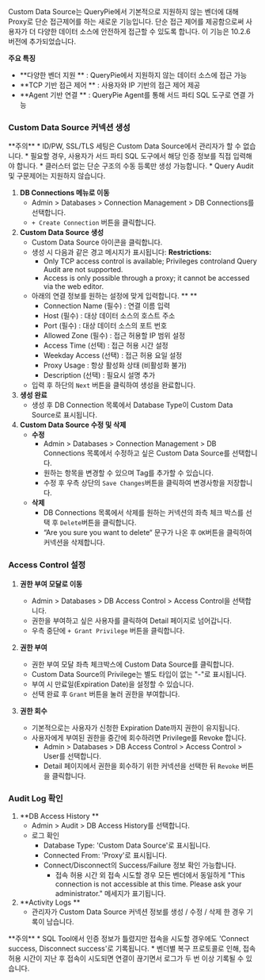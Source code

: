 
Custom Data Source는 QueryPie에서 기본적으로 지원하지 않는 벤더에 대해 Proxy로 단순 접근제어를 하는 새로운 기능입니다. 단순 접근 제어를 제공함으로써 사용자가 더 다양한 데이터 소스에 안전하게 접근할 수 있도록 합니다. 이 기능은 10.2.6 버전에 추가되었습니다.

**주요 특징**

*  **다양한 벤더 지원 ** : QueryPie에서 지원하지 않는 데이터 소스에 접근 가능
*  **TCP 기반 접근 제어 ** : 사용자와 IP 기반의 접근 제어 제공
*  **Agent 기반 연결 ** : QueryPie Agent를 통해 서드 파티 SQL 도구로 연결 가능

### Custom Data Source 커넥션 생성
<Callout type="important">
 **주의** 
* ID/PW, SSL/TLS 세팅은 Custom Data Source에서 관리자가 할 수 없습니다.
    * 필요할 경우, 사용자가 서드 파티 SQL 도구에서 해당 인증 정보를 직접 입력해야 합니다.
* 클러스터 없는 단순 구조의 수동 등록만 생성 가능합니다.
* Query Audit 및 구문제어는 지원하지 않습니다. 
</Callout>

1.  **DB Connections 메뉴로 이동** 
    * Admin &gt; Databases &gt; Connection Management &gt; DB Connections를 선택합니다.
    * `+ Create Connection` 버튼을 클릭합니다.
2.  **Custom Data Source 생성** 
    *  Custom Data Source 아이콘을 클릭합니다.
    * 생성 시 다음과 같은 경고 메시지가 표시됩니다: **Restrictions:** 
        * Only TCP access control is available; Privileges controland Query Audit are not supported.
        * Access is only possible through a proxy; it cannot be accessed via the web editor.
    * 아래의 연결 정보를 원하는 설정에 맞게 입력합니다. ** ** 
        * Connection Name (필수) : 연결 이름 입력
        * Host (필수) : 대상 데이터 소스의 호스트 주소
        * Port (필수) : 대상 데이터 소스의 포트 번호
        * Allowed Zone (필수) : 접근 허용할 IP 범위 설정
        * Access Time (선택) : 접근 허용 시간 설정
        * Weekday Access (선택) : 접근 허용 요일 설정
        * Proxy Usage : 항상 활성화 상태 (비활성화 불가)
        * Description (선택) : 필요시 설명 추가
    * 입력 후 하단의 `Next` 버튼을 클릭하여 생성을 완료합니다. 
3.  **생성 완료** 
    * 생성 후 DB Connection 목록에서 Database Type이 Custom Data Source로 표시됩니다. 
4.  **Custom Data Source 수정 및 삭제** 
    *  **수정** 
        * Admin &gt; Databases &gt; Connection Management &gt; DB Connections 목록에서 수정하고 싶은 Custom Data Source를 선택합니다.
        * 원하는 항목을 변경할 수 있으며 Tag를 추가할 수 있습니다.
        * 수정 후 우측 상단의 `Save Changes`버튼을 클릭하여 변경사항을 저장합니다.
    *  **삭제** 
        * DB Connections 목록에서 삭제를 원하는 커넥션의 좌측 체크 박스를 선택 후 `Delete`버튼을 클릭합니다. 
        * “Are you sure you want to delete“ 문구가 나온 후 `OK`버튼을 클릭하여 커넥션을 삭제합니다.

### Access Control 설정
1.  **권한 부여 모달로 이동** 
    * Admin &gt; Databases &gt; DB Access Control &gt; Access Control을 선택합니다.
    * 권한을 부여하고 싶은 사용자를 클릭하여 Detail 페이지로 넘어갑니다.
    * 우측 중단에 `+ Grant Privilege` 버튼을 클릭합니다. 
2.  **권한 부여** 
    * 권한 부여 모달 좌측 체크박스에 Custom Data Source를 클릭합니다.
    * Custom Data Source의 Privilege는 별도 타입이 없는 "-"로 표시됩니다.
    * 부여 시 만료일(Expiration Date)을 설정할 수 있습니다.
    * 선택 완료 후 `Grant` 버튼을 눌러 권한을 부여합니다. 



1.  **권한 회수** 
    * 기본적으로는 사용자가 신청한 Expiration Date까지 권한이 유지됩니다.
    * 사용자에게 부여된 권한을 중간에 회수하려면 Privilege를 Revoke 합니다.
        * Admin &gt; Databases &gt; DB Access Control &gt; Access Control &gt; User를 선택합니다. 
        * Detail 페이지에서 권한을 회수하기 위한 커넥션을 선택한 뒤 `Revoke` 버튼을 클릭합니다.

### Audit Log 확인
1.  **DB Access History ** 
    * Admin &gt; Audit &gt; DB Access History를 선택합니다.
    * 로그 확인
        * Database Type: 'Custom Data Source'로 표시됩니다.
        * Connected From: 'Proxy'로 표시됩니다.
        * Connect/Disconnect의 Success/Failure 정보 확인 가능합니다.
            * 접속 허용 시간 외 접속 시도할 경우 모든 벤더에서 동일하게 "This connection is not accessible at this time. Please ask your administrator." 메세지가 표기됩니다.
2.  **Activity Logs ** 
    * 관리자가 Custom Data Source 커넥션 정보를 생성 / 수정 / 삭제 한 경우 기록이 남습니다.

<Callout type="important">
 **주의** 
* SQL Tool에서 인증 정보가 틀렸지만 접속을 시도할 경우에도 'Connect success, Disconnect success'로 기록됩니다.
* 벤더별 복구 프로토콜로 인해, 접속 허용 시간이 지난 후 접속이 시도되면 연결이 끊기면서 로그가 두 번 이상 기록될 수 있습니다.
</Callout>
